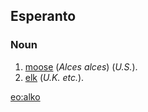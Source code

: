==Esperanto==
===Noun===
# [[moose]] (''Alces alces'') (''U.S.'').
# [[elk]] (''U.K. etc.'').

[[eo:alko]]